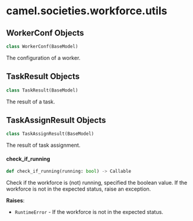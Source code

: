 <a id="camel.societies.workforce.utils"></a>

# camel.societies.workforce.utils

<a id="camel.societies.workforce.utils.WorkerConf"></a>

## WorkerConf Objects

```python
class WorkerConf(BaseModel)
```

The configuration of a worker.

<a id="camel.societies.workforce.utils.TaskResult"></a>

## TaskResult Objects

```python
class TaskResult(BaseModel)
```

The result of a task.

<a id="camel.societies.workforce.utils.TaskAssignResult"></a>

## TaskAssignResult Objects

```python
class TaskAssignResult(BaseModel)
```

The result of task assignment.

<a id="camel.societies.workforce.utils.check_if_running"></a>

#### check\_if\_running

```python
def check_if_running(running: bool) -> Callable
```

Check if the workforce is (not) running, specified the boolean value.
If the workforce is not in the expected status, raise an exception.

**Raises**:

- `RuntimeError` - If the workforce is not in the expected status.

